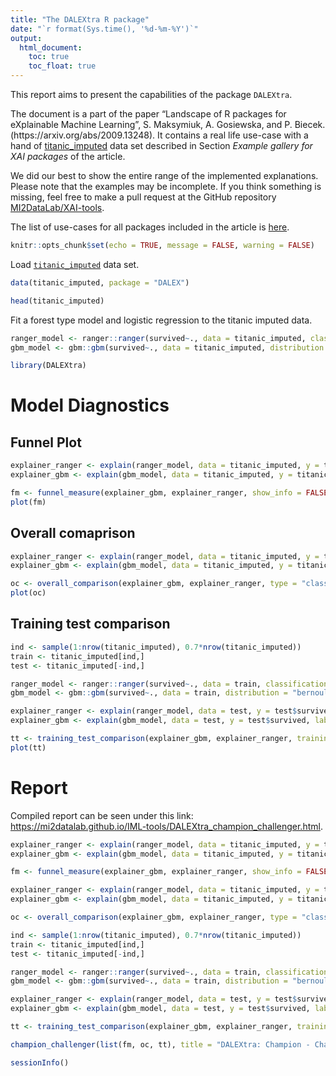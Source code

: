 ```yaml
---
title: "The DALEXtra R package"
date: "`r format(Sys.time(), '%d-%m-%Y')`"
output:
  html_document:
    toc: true
    toc_float: true
---
```


  
This report aims to present the capabilities of the package `DALEXtra`. 

The document is a part of the paper "Landscape of R packages for eXplainable Machine Learning", S. Maksymiuk, A. Gosiewska, and P. Biecek. 
(https://arxiv.org/abs/2009.13248). It contains a real life use-case with a hand of [titanic_imputed](https://modeloriented.github.io/DALEX/reference/titanic.html) data set described in Section *Example gallery for XAI packages* of the article.

We did our best to show the entire range of the implemented explanations. Please note that the examples may be incomplete. If you think something is missing, feel free to make a pull request at the GitHub repository [MI2DataLab/XAI-tools](https://github.com/MI2DataLab/XAI-tools).

The list of use-cases for all packages included in the article is [here](http://xai-tools.drwhy.ai/).  

```r
knitr::opts_chunk$set(echo = TRUE, message = FALSE, warning = FALSE)
```

Load [`titanic_imputed`](https://modeloriented.github.io/DALEX/reference/titanic.html) data set.

```r
data(titanic_imputed, package = "DALEX")

head(titanic_imputed)
```

Fit a forest type model and logistic regression to the titanic imputed data.

```r
ranger_model <- ranger::ranger(survived~., data = titanic_imputed, classification = TRUE, probability = TRUE)
gbm_model <- gbm::gbm(survived~., data = titanic_imputed, distribution = "bernoulli")
```


```r
library(DALEXtra)
```

# Model Diagnostics

## Funnel Plot

```r
explainer_ranger <- explain(ranger_model, data = titanic_imputed, y = titanic_imputed$survived, label = "Ranger Model")
explainer_gbm <- explain(gbm_model, data = titanic_imputed, y = titanic_imputed$survived, label = "GBM Model")

fm <- funnel_measure(explainer_gbm, explainer_ranger, show_info = FALSE)
plot(fm)
```

## Overall comaprison

```r
explainer_ranger <- explain(ranger_model, data = titanic_imputed, y = titanic_imputed$survived, label = "Ranger Model", verbose = FALSE)
explainer_gbm <- explain(gbm_model, data = titanic_imputed, y = titanic_imputed$survived, label = "GBM Model", verbose = FALSE)

oc <- overall_comparison(explainer_gbm, explainer_ranger, type = "classification")
plot(oc)
```


## Training test comparison



```r
ind <- sample(1:nrow(titanic_imputed), 0.7*nrow(titanic_imputed))
train <- titanic_imputed[ind,]
test <- titanic_imputed[-ind,]

ranger_model <- ranger::ranger(survived~., data = train, classification = TRUE, probability = TRUE)
gbm_model <- gbm::gbm(survived~., data = train, distribution = "bernoulli")

explainer_ranger <- explain(ranger_model, data = test, y = test$survived, label = "Ranger Model", verbose = FALSE)
explainer_gbm <- explain(gbm_model, data = test, y = test$survived, label = "GBM Model", verbose = FALSE)

tt <- training_test_comparison(explainer_gbm, explainer_ranger, training_data = train, training_y = train$survived)
plot(tt)
```

# Report

Compiled report can be seen under this link: [https://mi2datalab.github.io/IML-tools/DALEXtra_champion_challenger.html](https://mi2datalab.github.io/IML-tools/DALEXtra_champion_challenger.html).

```r
explainer_ranger <- explain(ranger_model, data = titanic_imputed, y = titanic_imputed$survived, label = "Ranger Model")
explainer_gbm <- explain(gbm_model, data = titanic_imputed, y = titanic_imputed$survived, label = "GBM Model")

fm <- funnel_measure(explainer_gbm, explainer_ranger, show_info = FALSE)

explainer_ranger <- explain(ranger_model, data = titanic_imputed, y = titanic_imputed$survived, label = "Ranger Model", verbose = FALSE)
explainer_gbm <- explain(gbm_model, data = titanic_imputed, y = titanic_imputed$survived, label = "GBM Model", verbose = FALSE)

oc <- overall_comparison(explainer_gbm, explainer_ranger, type = "classification")

ind <- sample(1:nrow(titanic_imputed), 0.7*nrow(titanic_imputed))
train <- titanic_imputed[ind,]
test <- titanic_imputed[-ind,]

ranger_model <- ranger::ranger(survived~., data = train, classification = TRUE, probability = TRUE)
gbm_model <- gbm::gbm(survived~., data = train, distribution = "bernoulli")

explainer_ranger <- explain(ranger_model, data = test, y = test$survived, label = "Ranger Model", verbose = FALSE)
explainer_gbm <- explain(gbm_model, data = test, y = test$survived, label = "GBM Model", verbose = FALSE)

tt <- training_test_comparison(explainer_gbm, explainer_ranger, training_data = train, training_y = train$survived)

champion_challenger(list(fm, oc, tt), title = "DALEXtra: Champion - Challenger analysis", author = "Szymon Maksymiuk", model_performance_table = TRUE, output_name = "DALEXtra_champion_challenger")
```


```r
sessionInfo()
```
